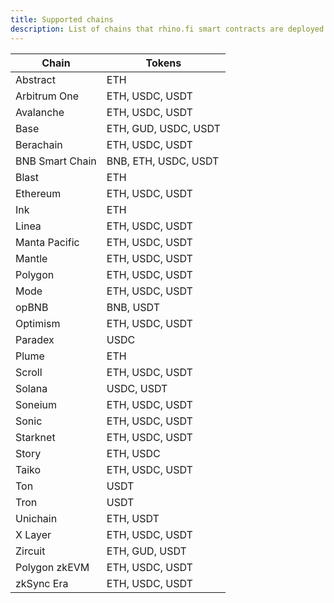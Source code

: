 ```yaml
---
title: Supported chains
description: List of chains that rhino.fi smart contracts are deployed on and tokens supported
---
```


| Chain | Tokens |
|---|---|
| Abstract | ETH |
| Arbitrum One | ETH, USDC, USDT |
| Avalanche | ETH, USDC, USDT |
| Base | ETH, GUD, USDC, USDT |
| Berachain | ETH, USDC, USDT |
| BNB Smart Chain | BNB, ETH, USDC, USDT |
| Blast | ETH |
| Ethereum | ETH, USDC, USDT |
| Ink | ETH |
| Linea | ETH, USDC, USDT |
| Manta Pacific | ETH, USDC, USDT |
| Mantle | ETH, USDC, USDT |
| Polygon | ETH, USDC, USDT |
| Mode | ETH, USDC, USDT |
| opBNB | BNB, USDT |
| Optimism | ETH, USDC, USDT |
| Paradex | USDC |
| Plume | ETH |
| Scroll | ETH, USDC, USDT |
| Solana | USDC, USDT |
| Soneium | ETH, USDC, USDT |
| Sonic | ETH, USDC, USDT |
| Starknet | ETH, USDC, USDT |
| Story | ETH, USDC |
| Taiko | ETH, USDC, USDT |
| Ton | USDT |
| Tron | USDT |
| Unichain | ETH, USDT |
| X Layer | ETH, USDC, USDT |
| Zircuit | ETH, GUD, USDT |
| Polygon zkEVM | ETH, USDC, USDT |
| zkSync Era | ETH, USDC, USDT |





